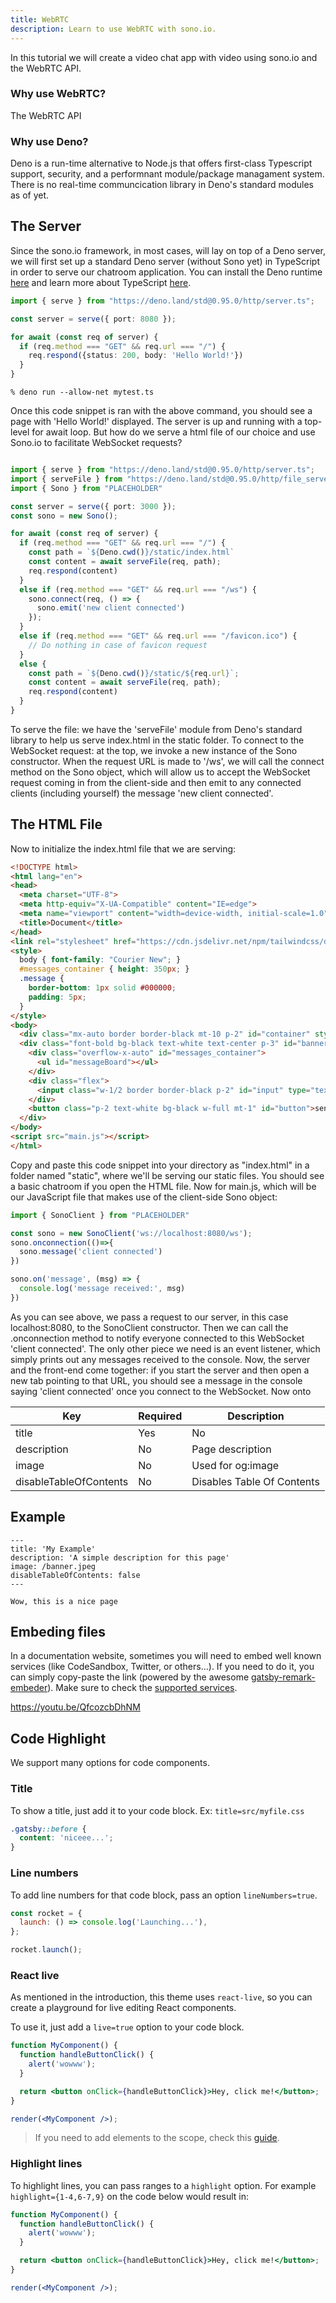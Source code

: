 ```yaml
---
title: WebRTC
description: Learn to use WebRTC with sono.io.
---
```


In this tutorial we will create a video chat app with video using sono.io and the WebRTC API.

### Why use WebRTC?
The WebRTC API

### Why use Deno?
Deno is a run-time alternative to Node.js that offers first-class Typescript support, security, and a performnant module/package managament system.
There is no real-time communcication library in Deno's standard modules as of yet.

## The Server
Since the sono.io framework, in most cases, will lay on top of a Deno server, we will first set up a standard Deno server (without Sono yet) in TypeScript in order to serve our
chatroom application. You can install the Deno runtime [here](https://deno.land/manual/getting_started/installation) and learn more about TypeScript [here](https://www.typescriptlang.org/docs/handbook/intro.html).

```ts lineNumbers=true title=src/server.ts
import { serve } from "https://deno.land/std@0.95.0/http/server.ts";

const server = serve({ port: 8080 });

for await (const req of server) {
  if (req.method === "GET" && req.url === "/") {
    req.respond({status: 200, body: 'Hello World!'})
  }
}

```

```
% deno run --allow-net mytest.ts
```
Once this code snippet is ran with the above command, you should see a page with 'Hello World!' displayed. The server is up and running with a top-level for await loop.
But how do we serve a html file of our choice and use Sono.io to facilitate WebSocket requests?

```ts lineNumbers=true title=src/server.ts

import { serve } from "https://deno.land/std@0.95.0/http/server.ts";
import { serveFile } from "https://deno.land/std@0.95.0/http/file_server.ts";
import { Sono } from "PLACEHOLDER"

const server = serve({ port: 3000 });
const sono = new Sono();

for await (const req of server) {
  if (req.method === "GET" && req.url === "/") {
    const path = `${Deno.cwd()}/static/index.html`
    const content = await serveFile(req, path);
    req.respond(content)
  }
  else if (req.method === "GET" && req.url === "/ws") {
    sono.connect(req, () => {
      sono.emit('new client connected')
    });
  }
  else if (req.method === "GET" && req.url === "/favicon.ico") {
    // Do nothing in case of favicon request
  }
  else {
    const path = `${Deno.cwd()}/static/${req.url}`;
    const content = await serveFile(req, path);
    req.respond(content)
  }
}

```
To serve the file: we have the 'serveFile' module from Deno's standard library to help us serve
index.html in the static folder.
To connect to the WebSocket request: at the top, we invoke a new instance of the Sono constructor. When the request URL is made to '/ws', we will call the connect method on the Sono object, which will allow us to
accept the WebSocket request coming in from the client-side and then emit to any connected clients (including yourself) the message 'new client connected'.


## The HTML File
Now to initialize the index.html file that we are serving:

```html lineNumbers=true title=src/static/index.html
<!DOCTYPE html>
<html lang="en">
<head>
  <meta charset="UTF-8">
  <meta http-equiv="X-UA-Compatible" content="IE=edge">
  <meta name="viewport" content="width=device-width, initial-scale=1.0">
  <title>Document</title>
</head>
<link rel="stylesheet" href="https://cdn.jsdelivr.net/npm/tailwindcss/dist/tailwind.min.css">
<style>
  body { font-family: "Courier New"; }
  #messages_container { height: 350px; }
  .message {
    border-bottom: 1px solid #000000;
    padding: 5px;
  }
</style>
<body>
  <div class="mx-auto border border-black mt-10 p-2" id="container" style="max-width: 500px">
  <div class="font-bold bg-black text-white text-center p-3" id="banner">Sono.io Chat</div>
    <div class="overflow-x-auto" id="messages_container">
      <ul id="messageBoard"></ul>
    </div>
    <div class="flex">
      <input class="w-1/2 border border-black p-2" id="input" type="text" placeholder="message" />
    </div>
    <button class="p-2 text-white bg-black w-full mt-1" id="button">send message</button>
  </div>
</body>
<script src="main.js"></script>
</html>
```

Copy and paste this code snippet into your directory as "index.html" in a folder named "static", where we'll be serving our static files.
You should see a basic chatroom if you open the HTML file.
Now for main.js, which will be our JavaScript file that makes use of the client-side Sono object:

```js lineNumbers=true title=src/static/main.js
import { SonoClient } from "PLACEHOLDER"

const sono = new SonoClient('ws://localhost:8080/ws');
sono.onconnection(()=>{
  sono.message('client connected')
})

sono.on('message', (msg) => {
  console.log('message received:', msg)
})

```
As you can see above, we pass a request to our server, in this case localhost:8080, to the SonoClient constructor.
Then we can call the .onconnection method to notify everyone connected to this WebSocket 'client connected'.
The only other piece we need is an event listener, which simply prints out any messages received to the console. 
Now, the server and the front-end come together: if you start the server and then open a new tab pointing to that URL, 
you should see a message in the console saying 'client connected' once you connect to the WebSocket.
Now onto

| Key                    | Required | Description                |
| ---------------------- | -------- | -------------------------- |
| title                  | Yes      | No                         |
| description            | No       | Page description           |
| image                  | No       | Used for og:image          |
| disableTableOfContents | No       | Disables Table Of Contents |

## Example

```mdx
---
title: 'My Example'
description: 'A simple description for this page'
image: /banner.jpeg
disableTableOfContents: false
---

Wow, this is a nice page
```

## Embeding files

In a documentation website, sometimes you will need to embed well known services (like CodeSandbox, Twitter, or others...). If you need to
do it, you can simply copy-paste the link (powered by the awesome [gatsby-remark-embeder](https://www.gatsbyjs.com/packages/gatsby-remark-embedder/)).
Make sure to check the [supported services](https://github.com/MichaelDeBoey/gatsby-remark-embedder#supported-services).

https://youtu.be/QfcozcbDhNM

## Code Highlight

We support many options for code components.

### Title

To show a title, just add it to your code block. Ex: `title=src/myfile.css`

```css title=src/myfile.css
.gatsby::before {
  content: 'niceee...';
}
```

### Line numbers

To add line numbers for that code block, pass an option `lineNumbers=true`.

```js lineNumbers=true
const rocket = {
  launch: () => console.log('Launching...'),
};

rocket.launch();
```

### React live

As mentioned in the introduction, this theme uses `react-live`, so you can
create a playground for live editing React components.

To use it, just add a `live=true` option to your code block.

```jsx lineNumbers=true title=gatsby-config.js live=true
function MyComponent() {
  function handleButtonClick() {
    alert('wowww');
  }

  return <button onClick={handleButtonClick}>Hey, click me!</button>;
}

render(<MyComponent />);
```

> If you need to add elements to the scope, check this [guide](/usage/shadowing#adding-elements-to-react-live-scope).

### Highlight lines

To highlight lines, you can pass ranges to a `highlight` option.
For example `highlight={1-4,6-7,9}` on the code below would result in:

```jsx highlight={1-4,6-7,9}
function MyComponent() {
  function handleButtonClick() {
    alert('wowww');
  }

  return <button onClick={handleButtonClick}>Hey, click me!</button>;
}

render(<MyComponent />);
```
